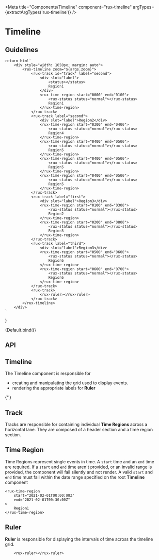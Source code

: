 
<Meta
    title="Components/Timeline"
    component="rux-timeline"
    argTypes={extractArgTypes('rux-timeline')}
/>

# Timeline

## Guidelines

    return html`
        <div style="width: 1050px; margin: auto">
            <rux-timeline zoom="${args.zoom}">
                <rux-track id="track" label="second">
                    <div slot="label">
                        <status></status>
                        Region1
                    </div>
                    <rux-time-region start="0000" end="0100">
                        <rux-status status="normal"></rux-status>
                        Region1
                    </rux-time-region>
                </rux-track>
                <rux-track label="second">
                    <div slot="label">Region2</div>
                    <rux-time-region start="0300" end="0400">
                        <rux-status status="normal"></rux-status>
                        Region4
                    </rux-time-region>
                    <rux-time-region start="0400" end="0500">
                        <rux-status status="normal"></rux-status>
                        Region5
                    </rux-time-region>
                    <rux-time-region start="0400" end="0500">
                        <rux-status status="normal"></rux-status>
                        Region5
                    </rux-time-region>
                    <rux-time-region start="0400" end="0500">
                        <rux-status status="normal"></rux-status>
                        Region5
                    </rux-time-region>
                </rux-track>
                <rux-track label="first">
                    <div slot="label">Region3</div>
                    <rux-time-region start="0100" end="0300">
                        <rux-status status="normal"></rux-status>
                        Region2
                    </rux-time-region>
                    <rux-time-region start="0200" end="0800">
                        <rux-status status="normal"></rux-status>
                        Region3
                    </rux-time-region>
                </rux-track>
                <rux-track label="third">
                    <div slot="label">Region3</div>
                    <rux-time-region start="0500" end="0600">
                        <rux-status status="normal"></rux-status>
                        Region6
                    </rux-time-region>
                    <rux-time-region start="0600" end="0700">
                        <rux-status status="normal"></rux-status>
                        Region6
                    </rux-time-region>
                </rux-track>
                <rux-track>
                    <rux-ruler></rux-ruler>
                </rux-track>
            </rux-timeline>
        </div>
    `
}

<Canvas>
    <Story
        name="Default"
        args={{
            zoom: 1,
        }}
    >
        {Default.bind()}
    </Story>
</Canvas>

## API

<ArgsTable of="rux-timeline" />

## Timeline

The Timeline component is responsible for

-   creating and manipulating the grid used to display events.
-   rendering the appropriate labels for **Ruler**

<Story name="Track">{''}</Story>

## Track

Tracks are responsible for containing individual **Time Regions** across a horizontal lane. They are composed of a header section and a time region section.

<ArgsTable of="rux-track" />

## Time Region

Time Regions represent single events in time. A `start` time and an `end` time are required. If a `start` and `end` time aren't provided, or an invalid range is provided,
the component will fail silently and not render. A valid `start` and `end` time must fall within the date range specified on the root **Timeline** component

```
<rux-time-region
    start="2021-02-01T00:00:00Z"
    end="2021-02-01T00:30:00Z"
>
    Region1
</rux-time-region>
```

<ArgsTable of="rux-time-region" />

## Ruler

**Ruler** is responsible for displaying the intervals of time across the timeline grid.

```
    <rux-ruler></rux-ruler>
```

<ArgsTable of="rux-ruler" />
